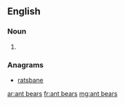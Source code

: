 {{also|antbears}}
==English==

===Noun===
{{head|en|noun plural form}}

# {{plural of|ant bear|lang=en}}

===Anagrams===
* [[ratsbane#English|ratsbane]]

[[ar:ant bears]]
[[fr:ant bears]]
[[mg:ant bears]]